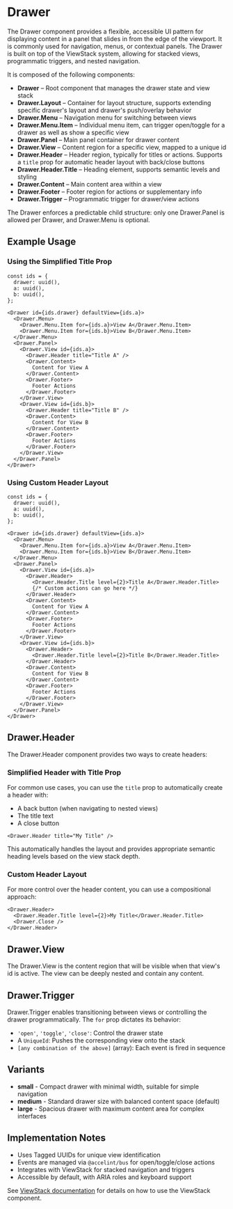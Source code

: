 

<Meta of={DrawerStories}/>

# Drawer

The Drawer component provides a flexible, accessible UI pattern for displaying content in a panel that slides in from the edge of the viewport. It is commonly used for navigation, menus, or contextual panels. The Drawer is built on top of the ViewStack system, allowing for stacked views, programmatic triggers, and nested navigation.

It is composed of the following components:

- **Drawer** – Root component that manages the drawer state and view stack
- **Drawer.Layout** – Container for layout structure, supports extending specific drawer's layout and drawer's push/overlay behavior
- **Drawer.Menu** – Navigation menu for switching between views
- **Drawer.Menu.Item** – Individual menu item, can trigger open/toggle for a drawer as well as show a specific view
- **Drawer.Panel** – Main panel container for drawer content
- **Drawer.View** – Content region for a specific view, mapped to a unique id
- **Drawer.Header** – Header region, typically for titles or actions. Supports a `title` prop for automatic header layout with back/close buttons
- **Drawer.Header.Title** – Heading element, supports semantic levels and styling
- **Drawer.Content** – Main content area within a view
- **Drawer.Footer** – Footer region for actions or supplementary info
- **Drawer.Trigger** – Programmatic trigger for drawer/view actions

The Drawer enforces a predictable child structure: only one Drawer.Panel is allowed per Drawer, and Drawer.Menu is optional.

## Example Usage

### Using the Simplified Title Prop
```
const ids = {
  drawer: uuid(),
  a: uuid(),
  b: uuid(),
};

<Drawer id={ids.drawer} defaultView={ids.a}>
  <Drawer.Menu>
    <Drawer.Menu.Item for={ids.a}>View A</Drawer.Menu.Item>
    <Drawer.Menu.Item for={ids.b}>View B</Drawer.Menu.Item>
  </Drawer.Menu>
  <Drawer.Panel>
    <Drawer.View id={ids.a}>
      <Drawer.Header title="Title A" />
      <Drawer.Content>
        Content for View A
      </Drawer.Content>
      <Drawer.Footer>
        Footer Actions
      </Drawer.Footer>
    </Drawer.View>
    <Drawer.View id={ids.b}>
      <Drawer.Header title="Title B" />
      <Drawer.Content>
        Content for View B
      </Drawer.Content>
      <Drawer.Footer>
        Footer Actions
      </Drawer.Footer>
    </Drawer.View>
  </Drawer.Panel>
</Drawer>
```

### Using Custom Header Layout
```
const ids = {
  drawer: uuid(),
  a: uuid(),
  b: uuid(),
};

<Drawer id={ids.drawer} defaultView={ids.a}>
  <Drawer.Menu>
    <Drawer.Menu.Item for={ids.a}>View A</Drawer.Menu.Item>
    <Drawer.Menu.Item for={ids.b}>View B</Drawer.Menu.Item>
  </Drawer.Menu>
  <Drawer.Panel>
    <Drawer.View id={ids.a}>
      <Drawer.Header>
        <Drawer.Header.Title level={2}>Title A</Drawer.Header.Title>
        {/* Custom actions can go here */}
      </Drawer.Header>
      <Drawer.Content>
        Content for View A
      </Drawer.Content>
      <Drawer.Footer>
        Footer Actions
      </Drawer.Footer>
    </Drawer.View>
    <Drawer.View id={ids.b}>
      <Drawer.Header>
        <Drawer.Header.Title level={2}>Title B</Drawer.Header.Title>
      </Drawer.Header>
      <Drawer.Content>
        Content for View B
      </Drawer.Content>
      <Drawer.Footer>
        Footer Actions
      </Drawer.Footer>
    </Drawer.View>
  </Drawer.Panel>
</Drawer>
```

<Canvas of={DrawerStories.StaticHeaderFooter} />

## Drawer.Header

The Drawer.Header component provides two ways to create headers:

### Simplified Header with Title Prop

For common use cases, you can use the `title` prop to automatically create a header with:
- A back button (when navigating to nested views)
- The title text
- A close button

```
<Drawer.Header title="My Title" />
```

This automatically handles the layout and provides appropriate semantic heading levels based on the view stack depth.

### Custom Header Layout

For more control over the header content, you can use a compositional approach:

```
<Drawer.Header>
  <Drawer.Header.Title level={2}>My Title</Drawer.Header.Title>
  <Drawer.Close />
</Drawer.Header>
```

## Drawer.View

The Drawer.View is the content region that will be visible when that view's id is active. The view can be deeply nested and contain any content.

## Drawer.Trigger

Drawer.Trigger enables transitioning between views or controlling the drawer programmatically. The `for` prop dictates its behavior:

- `'open'`, `'toggle'`, `'close'`: Control the drawer state
- A `UniqueId`: Pushes the corresponding view onto the stack
- `[any combination of the above]` (array): Each event is fired in sequence

## Variants

* **small** - Compact drawer with minimal width, suitable for simple navigation
* **medium** - Standard drawer size with balanced content space (default)
* **large** - Spacious drawer with maximum content area for complex interfaces

## Implementation Notes

- Uses Tagged UUIDs for unique view identification
- Events are managed via `@accelint/bus` for open/toggle/close actions
- Integrates with ViewStack for stacked navigation and triggers
- Accessible by default, with ARIA roles and keyboard support

See [ViewStack documentation](?path=/docs/components-viewstack--playground) for details on how to use the ViewStack component.
